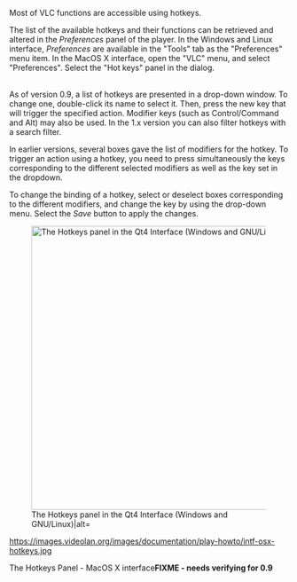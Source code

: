 Most of VLC functions are accessible using hotkeys.
{{RightMenu|Documentation TOC}}

The list of the available hotkeys and their functions can be retrieved and altered in the ''Preferences'' panel of the player. In the Windows and Linux interface, ''Preferences'' are available in the "Tools" tab as the "Preferences" menu item. In the MacOS X interface, open the "VLC" menu, and select "Preferences". Select the "Hot keys" panel in the dialog. 

<br> As of version 0.9, a list of hotkeys are presented in a drop-down window. To change one, double-click its name to select it. Then, press the new key that will trigger the specified action. Modifier keys (such as Control/Command and Alt) may also be used. In the 1.x version you can also filter hotkeys with a search filter. 

In earlier versions, several boxes gave the list of modifiers for the hotkey. To trigger an action using a hotkey, you need to press simultaneously the keys corresponding to the different selected modifiers as well as the key set in the dropdown. 

To change the binding of a hotkey, select or deselect boxes corresponding to the different modifiers, and change the key by using the drop-down menu. Select the ''Save'' button to apply the changes. 

[[File:Configure Hotkeys.PNG|512px|The Hotkeys panel in the Qt4 Interface (Windows and GNU/Linux)|alt=]] 

https://images.videolan.org/images/documentation/play-howto/intf-osx-hotkeys.jpg 

The Hotkeys Panel - MacOS X interface'''FIXME - needs verifying for 0.9''' 

{{Documentation}}